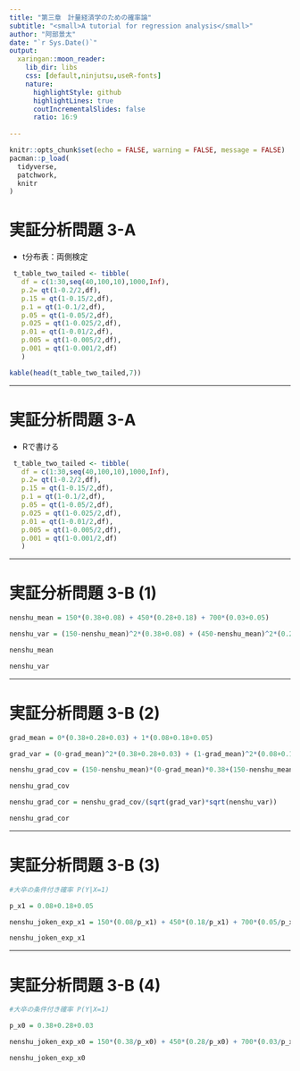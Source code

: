 ```yaml
---
title: "第三章　計量経済学のための確率論"
subtitle: "<small>A tutorial for regression analysis</small>"
author: "阿部景太"
date: "`r Sys.Date()`"
output:
  xaringan::moon_reader:
    lib_dir: libs
    css: [default,ninjutsu,useR-fonts]
    nature:
      highlightStyle: github
      highlightLines: true
      coutIncrementalSlides: false
      ratio: 16:9
      
---
```


<style type="text/css">
.remark-slide-content {
    font-size: 30px;
    font-family: "メイリオ" ;
    padding: 1em 4em 1em 4em;
}
</style>

```r
knitr::opts_chunk$set(echo = FALSE, warning = FALSE, message = FALSE)
pacman::p_load(
  tidyverse,
  patchwork,
  knitr
)
```



# 実証分析問題 3-A

- t分布表：両側検定

```r
 t_table_two_tailed <- tibble(
   df = c(1:30,seq(40,100,10),1000,Inf),
   p.2= qt(1-0.2/2,df),
   p.15 = qt(1-0.15/2,df),
   p.1 = qt(1-0.1/2,df),
   p.05 = qt(1-0.05/2,df),
   p.025 = qt(1-0.025/2,df),
   p.01 = qt(1-0.01/2,df),
   p.005 = qt(1-0.005/2,df),
   p.001 = qt(1-0.001/2,df)
   )

kable(head(t_table_two_tailed,7))

```

---

# 実証分析問題 3-A

- Rで書ける

```r

 t_table_two_tailed <- tibble(
   df = c(1:30,seq(40,100,10),1000,Inf),
   p.2= qt(1-0.2/2,df),
   p.15 = qt(1-0.15/2,df),
   p.1 = qt(1-0.1/2,df),
   p.05 = qt(1-0.05/2,df),
   p.025 = qt(1-0.025/2,df),
   p.01 = qt(1-0.01/2,df),
   p.005 = qt(1-0.005/2,df),
   p.001 = qt(1-0.001/2,df)
   )

```



---


# 実証分析問題 3-B (1)

```r

nenshu_mean = 150*(0.38+0.08) + 450*(0.28+0.18) + 700*(0.03+0.05)

nenshu_var = (150-nenshu_mean)^2*(0.38+0.08) + (450-nenshu_mean)^2*(0.28+0.18) + (700-nenshu_mean)^2*(0.03+0.05)

nenshu_mean

nenshu_var

```




---

# 実証分析問題 3-B (2)

```r

grad_mean = 0*(0.38+0.28+0.03) + 1*(0.08+0.18+0.05)

grad_var = (0-grad_mean)^2*(0.38+0.28+0.03) + (1-grad_mean)^2*(0.08+0.18+0.05)

nenshu_grad_cov = (150-nenshu_mean)*(0-grad_mean)*0.38+(150-nenshu_mean)*(1-grad_mean)*0.08+(450-nenshu_mean)*(0-grad_mean)*0.28+(450-nenshu_mean)*(1-grad_mean)*0.18+(700-nenshu_mean)*(0-grad_mean)*0.03+(700-nenshu_mean)*(1-grad_mean)*0.05

nenshu_grad_cov

nenshu_grad_cor = nenshu_grad_cov/(sqrt(grad_var)*sqrt(nenshu_var))

nenshu_grad_cor

```




---

# 実証分析問題 3-B (3)

```r

#大卒の条件付き確率 P(Y|X=1)

p_x1 = 0.08+0.18+0.05

nenshu_joken_exp_x1 = 150*(0.08/p_x1) + 450*(0.18/p_x1) + 700*(0.05/p_x1)

nenshu_joken_exp_x1

```



---

# 実証分析問題 3-B (4)

```r

#大卒の条件付き確率 P(Y|X=1)

p_x0 = 0.38+0.28+0.03

nenshu_joken_exp_x0 = 150*(0.38/p_x0) + 450*(0.28/p_x0) + 700*(0.03/p_x0)

nenshu_joken_exp_x0

```





